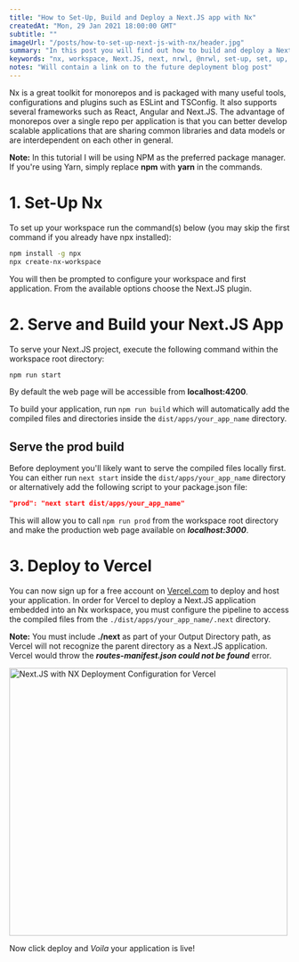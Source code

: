 ```yaml
---
title: "How to Set-Up, Build and Deploy a Next.JS app with Nx"
createdAt: "Mon, 29 Jan 2021 18:00:00 GMT"
subtitle: ""
imageUrl: "/posts/how-to-set-up-next-js-with-nx/header.jpg"
summary: "In this post you will find out how to build and deploy a Next.JS application to Vercel (previously ZEIT) with Nx and the new @nrwl/next plugin."
keywords: "nx, workspace, Next.JS, next, nrwl, @nrwl, set-up, set, up, build, deploy, vercel, zeit"
notes: "Will contain a link on to the future deployment blog post"
---
```


Nx is a great toolkit for monorepos and is packaged with many useful tools, configurations and plugins such as ESLint and TSConfig.
It also supports several frameworks such as React, Angular and Next.JS. The advantage of monorepos over a single repo per application is
that you can better develop scalable applications that are sharing common libraries and data models or are interdependent on each other in general.

**Note:** In this tutorial I will be using NPM as the preferred package manager. If you're using Yarn, simply replace **npm** with **yarn** in the commands.

# 1. Set-Up Nx

To set up your workspace run the command(s) below (you may skip the first command if you already have npx installed):

```bash
npm install -g npx
npx create-nx-workspace
```

You will then be prompted to configure your workspace and first application. From the available options choose the Next.JS plugin.

# 2. Serve and Build your Next.JS App

To serve your Next.JS project, execute the following command within the workspace root directory:

```bash
npm run start
```

By default the web page will be accessible from **localhost:4200**.

To build your application, run `npm run build` which will automatically add the compiled files and directories inside
the `dist/apps/your_app_name` directory.

## Serve the prod build

Before deployment you'll likely want to serve the compiled files locally first. You can either run `next start` inside the
`dist/apps/your_app_name` directory or alternatively add the following script to your package.json file:

```json
"prod": "next start dist/apps/your_app_name"
```

This will allow you to call `npm run prod` from the workspace root directory and make the production web page available on **_localhost:3000_**.

# 3. Deploy to Vercel

You can now sign up for a free account on <a href="https://wwww.vercel.com">Vercel.com</a> to deploy and host your application.
In order for Vercel to deploy a Next.JS application embedded into an Nx workspace, you must configure the pipeline to access the compiled files
from the `./dist/apps/your_app_name/.next` directory.

**Note:** You must include **./next** as part of your Output Directory path, as Vercel will not recognize the parent directory as a Next.JS application.
Vercel would throw the <i><b>routes-manifest.json could not be found</b></i> error.

<div className="text-center">
  <Image
    src="/posts/how-to-set-up-next-js-with-nx/vercel_next_js_nx.png"
    width="500"
    height="480"
    objectFit="contain"
    alt="Next.JS with NX Deployment Configuration for Vercel"
  />
</div>

Now click deploy and _Voila_ your application is live!
